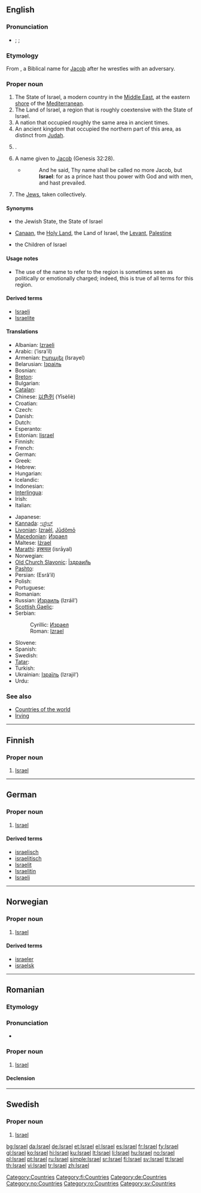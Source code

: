 {{wikipedia}}
{{also|Ísrael|Israël|İsrael}}
==English==

===Pronunciation===
* {{enPR|ĭz'rāəl|ĭz'rēəl}}; {{IPA|/ˈɪzreɪəl/|/ˈɪzriəl/}}; {{SAMPA|/"IzreI@l/|/"Izri@l/}}

===Etymology===
From {{etyl|he}} {{term|ישראל||Israel|lang=he|sc=Hebr|tr=yisra'él}}, a Biblical name for [[Jacob]] after he wrestles with an adversary.

===Proper noun===
{{en-proper noun}}

# The State of Israel, a modern country in the [[Middle East]], at the eastern [[shore]] of the [[Mediterranean]].
# The Land of Israel, a region that is roughly coextensive with the State of Israel.
# A nation that occupied roughly the same area in ancient times.
# An ancient kingdom that occupied the northern part of this area, as distinct from [[Judah]].
# {{given name|male|from=Hebrew}}.
# {{context|biblical}} A name given to [[Jacob]] (Genesis 32:28).
#* {{RQ:Authorized Version|Genesis|32|28}}
#*: And he said, Thy name shall be called no more Jacob, but '''Israel''': for as a prince hast thou power with God and with men, and hast prevailed.
# The [[Jew]]s, taken collectively.

====Synonyms====
* {{sense|State of Israel}} the Jewish State, the State of Israel
* {{sense|Land of Israel}} [[Canaan]], the [[Holy Land]], the Land of Israel, the [[Levant]], [[Palestine]]
* {{sense|the Jews}} the Children of Israel

====Usage notes====
* {{sense|Land of Israel}} The use of the name {{term||Israel}} to refer to the region is sometimes seen as politically or emotionally charged; indeed, this is true of all terms for this region.

====Derived terms====
* [[Israeli]]
* [[Israelite]]

====Translations====
{{trans-top|the state}}
* Albanian: [[Izraeli]]
* Arabic: {{Arab|[[إسرائيل]]}} (’isra’íl)
* Armenian: [[Իսրայել]] (Israyel)
* Belarusian: [[Ізраіль]] {{m}}
* Bosnian: {{t-|bs|Izrael|m}}
* [[Breton]]: {{t-|br|Israel|xs=Breton}}
* Bulgarian: {{t+|bg|Израел|m|tr=Izrael|sc=Cyrl}}
* [[Catalan]]: {{t-|ca|Israel|m}}
* Chinese: [[以色列]] (Yǐsèliè)
* Croatian: {{t-|hr|Izrael|m}}
* Czech: {{t+|cs|Izrael}}
* Danish: {{t+|da|Israel}}
* Dutch: {{t+|nl|Israël}}
* Esperanto: {{t-|eo|Israelo|xs=Esperanto}}
* Estonian: [[Iisrael]]
* Finnish: {{t+|fi|Israel}}
* French: {{t+|fr|Israël}}
* German: {{t+|de|Israel}}
* Greek: {{t+|el|Ισραήλ|n|tr=israíl|sc=Grek}}
* Hebrew: {{t+|he|ישראל|m|alt=יִשְׂרָאֵל|tr=yiśra'ēl|sc=Hebr}}
* Hungarian: {{t+|hu|Izrael}}
* Icelandic: {{t+|is|Ísrael}}
* Indonesian: {{t-|id|Israel|xs=Indonesian}}
* [[Interlingua]]: {{t-|ia|Israel|xs=Interlingua}}
* Irish: {{t+|ga|Iosrael|xs=Irish}}
* Italian: {{t+|it|Israele}}
{{trans-mid}}
* Japanese: {{t+|ja|イスラエル|tr=isuraeru|sc=Jpan}}
* [[Kannada]]: [[ಇಸ್ರೇಲ್]]
* [[Livonian]]: [[Izraēl]], [[Jūdõmō]]
* [[Macedonian]]: [[Израел]] {{m}}
* Maltese: [[Iżrael]]
* [[Marathi]]: [[इस्रायल]] (isrāyal)
* Norwegian: {{t+|no|Israel}}
* [[Old Church Slavonic]]: [[Їздраил҄ь]]
* [[Pashto]]: {{ps-Arab|[[اسرايل]]}}
* Persian: {{fa-Arab|[[اسرائیل]]}} (Esrâ’il)
* Polish: {{t+|pl|Izrael}}
* Portuguese: {{t+|pt|Israel}}
* Romanian: {{t-|ro|Israel|n}}
* Russian: [[Израиль]] (Izráil’) {{m}}
* [[Scottish Gaelic]]: {{t-|gd|Iosrael|f|xs=Scottish Gaelic}}
* Serbian:
*: Cyrillic: [[Израел]] {{m}}
*: Roman: [[Izrael]] {{m}}
* Slovene: {{t+|sl|Izrael|m}}
* Spanish: {{t+|es|Israel}}
* Swedish: {{t+|sv|Israel}}
* [[Tatar]]: {{t-|tt|İsrael|xs=Tatar}}
* Turkish: {{t+|tr|İsrail}}
* Ukrainian: [[Ізраїль]] (Izrajil’) {{m}}
* Urdu: {{t-|ur|اسرائیل|sc=ur-Arab|xs=Urdu}}
{{trans-bottom}}

===See also===
* [[Appendix:Countries of the world|Countries of the world]]
* [[Irving]]

[[Category:Countries]]

----

==Finnish==
{{wikipedia|lang=fi}}

===Proper noun===
{{fi-noun|proper=true}}

# [[#English|Israel]]

[[Category:fi:Countries]]

----

==German==

===Proper noun===
{{infl|de|proper noun|g=n}}

# [[#English|Israel]]

====Derived terms====
* [[israelisch]]
* [[israelitisch]]
* [[Israelit]]
* [[Israelitin]]
* [[Israeli]]

[[Category:de:Countries]]

----

==Norwegian==

===Proper noun===
{{infl|no|proper noun|g=g}}

# [[#English|Israel]]

====Derived terms====
* [[israeler]]
* [[israelsk]]

[[Category:no:Countries]]

----

==Romanian==
{{wikipedia|lang=ro}}

===Etymology===
{{etyl|he|ro}} {{Hebr|[[ישראל]]}}

===Pronunciation===
* {{IPA|[is.ra.el]|lang=ro}}

===Proper noun===
{{infl|ro|proper noun|g=n}}

# [[#English|Israel]]

====Declension====
{{ro-noun-inv|gend=n|def=Israelul|gd=Israelului}}

[[Category:ro:Countries]]

----

==Swedish==

===Proper noun===
{{infl|sv|proper noun|g=n}}

# [[#English|Israel]]

[[Category:sv:Countries]]

[[bg:Israel]]
[[da:Israel]]
[[de:Israel]]
[[et:Israel]]
[[el:Israel]]
[[es:Israel]]
[[fr:Israel]]
[[fy:Israel]]
[[gl:Israel]]
[[ko:Israel]]
[[hi:Israel]]
[[ku:Israel]]
[[lt:Israel]]
[[li:Israel]]
[[hu:Israel]]
[[no:Israel]]
[[pl:Israel]]
[[pt:Israel]]
[[ru:Israel]]
[[simple:Israel]]
[[sr:Israel]]
[[fi:Israel]]
[[sv:Israel]]
[[tt:Israel]]
[[th:Israel]]
[[vi:Israel]]
[[tr:Israel]]
[[zh:Israel]]